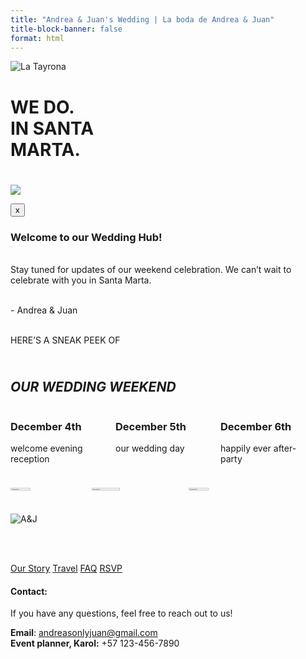 ```yaml
---
title: "Andrea & Juan's Wedding | La boda de Andrea & Juan"
title-block-banner: false
format: html
---
```


![](images/banner1.jpg "La Tayrona"){#home .full-width-image}

# WE DO. <br>IN SANTA <br>MARTA.{.splash-title}

#

<div class="bleed-section-img">

![](images/Indexbanner2.jpg)

</div>

<div id="welcome-modal" class="modal-overlay">
  <div class="modal-content bg-party">

<button class="close-modal">x</button>
<div class="text-modal">
### Welcome to our Wedding Hub! {.text-left}
<br>
Stay tuned for updates of our weekend celebration. We can’t wait to celebrate with you in Santa Marta.
<br><br>
</div>

<span class="notera-line">- Andrea & Juan</span>



  </div>
</div>



<div class="bleed-section bg-party text-center">

<div class="pt-4"><br>
HERE'S A SNEAK PEEK OF
</div>

## <br><span class="highlight-heading">*OUR WEDDING WEEKEND*</span> {.no-anchor .text-center .no-margin-top}



:::: {.columns .text-center .dates}

::: {.column width="30%"}
<div class="dates">

### December 4th 

welcome evening reception 
</div>


:::

::: {.column width="30%"}
<div class="dates">

### December 5th  

our wedding day
</div>


:::

::: {.column width="30%"}
<div class="dates">

### December 6th  

happily ever after-party
</div>


:::

<br>
<br>

::::


</div>

<div class="sneak-peek">


:::: {.columns}



::: {.column width="100%"}


<div class="photo-center">

![](images/mainslide.jpg){width="25%"}
![](images/AJ_water2.jpg){width="30%"}
![](images/mainslide2.jpg){width="25%"}

</div>

:::
:::: 


</div>



<div class="countdown-container">

![](images/CK_banner.jpg "A&J"){#home .full-width-image}

<div id="countdown" class="countdown-overlay"></div>

</div>

:::{.text-center}
<br>
<br>

[Our Story](story.html){.theme-button} 
<!-- [Schedule](story.html){.theme-button}  -->
[Travel](story.html){.theme-button}
[FAQ](faq.html){.theme-button}
[RSVP](https://pp.events/aaNmELQb){.theme-button target="_blank"} 


#### Contact:

If you have any questions, feel free to reach out to us!

**Email**: [andreasonlyjuan@gmail.com](mailto:andreasonlyjuan@gmail.com) <BR>
**Event planner, Karol:** +57 123-456-7890

:::

<script>
  // Set your target date and time here
  const targetDate = new Date("2025-12-05T16:00:00"); // Adjust date/time


  function updateCountdown() {
    const now = new Date();
    const diff = targetDate - now;

    if (diff <= 0) {
      document.getElementById("countdown").innerHTML = "It's time!";
      return;
    }

    const days = Math.floor(diff / (1000 * 60 * 60 * 24));
    const hours = Math.floor((diff / (1000 * 60 * 60)) % 24);
    const minutes = Math.floor((diff / (1000 * 60)) % 60);
    const seconds = Math.floor((diff / 1000) % 60);

    document.getElementById("countdown").innerHTML = `
      <div style="font-family: 'Didot LT Std'; margin-bottom: 2.5em; font-size: 0.3em;">LET THE COUNTDOWN BEGIN</div>
      <div class="countdown-grid">
        <div>${days}</div>
        <div>${hours}</div>
        <div>${minutes}</div>
        <div>${seconds}</div>
        <div class="label">DAYS</div>
        <div class="label">HOURS</div>
        <div class="label">MINUTES</div>
        <div class="label">SECONDS</div>
      </div>
    `;
  }

  updateCountdown();
  setInterval(updateCountdown, 1000);
</script>


<script>
  document.addEventListener("DOMContentLoaded", function () {
    const modal = document.getElementById("welcome-modal");
    const closeBtn = modal.querySelector(".close-modal");

    // Check if the modal has already been shown
    const modalShown = localStorage.getItem("modalShown");

    if (!modalShown) {
      // If not shown before, display it
      modal.classList.add("active");

      // When the user closes the modal, mark it as shown
      closeBtn.addEventListener("click", function () {
        modal.classList.remove("active");
        localStorage.setItem("modalShown", "true");
      });
    } else {
      // Modal already shown previously, do not show again
      modal.classList.remove("active");
    }
  });
</script>
